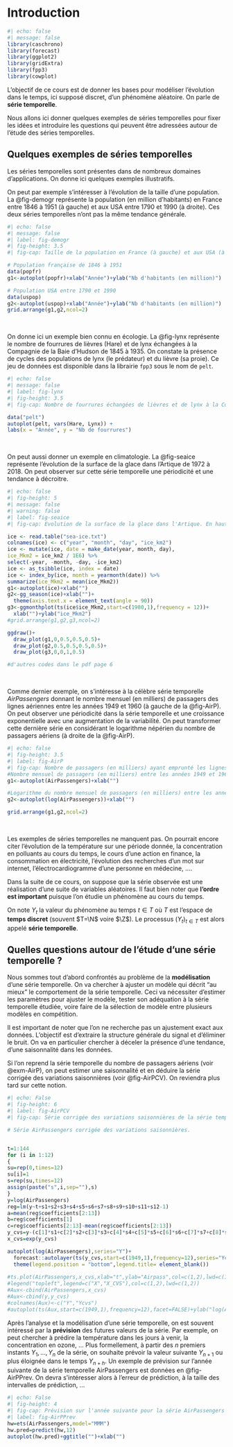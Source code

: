 # Introduction {#sec-introduction}

::: {.content-hidden unless-format="html"}
$$
\newcommand\N{{\mathbb{N}}}
\newcommand\Z{{\mathbb{Z}}}
\newcommand\R{{\mathbb{R}}}
$$
:::

::: {.content-hidden unless-format="pdf"}
```{=latex}
\newcommand\N{{\mathbb{N}}}
\newcommand\Z{{\mathbb{Z}}}
\newcommand\R{{\mathbb{R}}}
```
:::

<!------------------------------>

```r
#| echo: false
#| message: false
library(caschrono)
library(forecast)
library(ggplot2)
library(gridExtra)
library(fpp3)
library(cowplot)
```

L'objectif de ce cours est de donner les bases pour modéliser l'évolution dans le temps, ici supposé discret, d'un phénomène aléatoire. On parle de **série temporelle**.

Nous allons ici donner quelques exemples de séries temporelles pour fixer les idées et introduire les questions qui peuvent être adressées autour de l'étude des séries temporelles.

## Quelques exemples de séries temporelles

Les séries temporelles sont présentes dans de nombreux domaines d'applications. On donne ici quelques exemples illustratifs.

::: {#exm-pop .example}
On peut par exemple s'intéresser à l'évolution de la taille d'une population. La @fig-demogr représente la population (en million d'habitants) en France entre 1846 à 1951 (à gauche) et aux USA entre 1790 et 1990 (à droite). Ces deux séries temporelles n'ont pas la même tendance générale.

```r
#| echo: false
#| message: false
#| label: fig-demogr 
#| fig-height: 3.5
#| fig-cap: Taille de la population en France (à gauche) et aux USA (à droite). 

# Population française de 1846 à 1951
data(popfr)
g1<-autoplot(popfr)+xlab("Année")+ylab("Nb d'habitants (en million)")

# Population USA entre 1790 et 1990
data(uspop)
g2<-autoplot(uspop)+xlab("Année")+ylab("Nb d'habitants (en million)")
grid.arrange(g1,g2,ncol=2)
```
:::

<br>

::: {#exm-lynx .example}
On donne ici un exemple bien connu en écologie. La @fig-lynx représente le nombre de fourrures de lièvres (Hare) et de lynx échangées à la Compagnie de la Baie d'Hudson de 1845 à 1935. On constate la présence de cycles des populations de lynx (le prédateur) et du lièvre (sa proie). Ce jeu de données est disponible dans la librairie `fpp3` sous le nom de `pelt`.

```r
#| echo: false
#| message: false
#| label: fig-lynx
#| fig-height: 3.5
#| fig-cap: Nombre de fourrures échangées de lièvres et de lynx à la Compagnie de la Baie d'Hudson de 1845 à 1935.

data("pelt")
autoplot(pelt, vars(Hare, Lynx)) +
labs(x = "Année", y = "Nb de fourrures")
```
:::

<br>

::: {#exm-seaice .example}
On peut aussi donner un exemple en climatologie. La @fig-seaice représente l'évolution de la surface de la glace dans l'Artique de 1972 à 2018. On peut observer sur cette série temporelle une périodicité et une tendance à décroitre.

```{=html}
<!--
@[pmarchand](https://pmarchand1.github.io/ECL8202/notes_cours/11-Series_temporelles.pdf)
-->
```
```r
#| echo: false
#| fig-height: 5
#| message: false
#| warning: false
#| label: fig-seaice
#| fig-cap: Evolution de la surface de la glace dans l'Artique. En haut à gauche, la série temporelle. En haut à droite, chaque courbe représente l'évoluton d'une année selon les différents mois. En bas, regroupement des mesures par mois. 

ice <- read.table("sea-ice.txt")
colnames(ice) <- c("year", "month", "day", "ice_km2")
ice <- mutate(ice, date = make_date(year, month, day),
ice_Mkm2 = ice_km2 / 1E6) %>%
select(-year, -month, -day, -ice_km2)
ice <- as_tsibble(ice, index = date)
ice <- index_by(ice, month = yearmonth(date)) %>%
summarize(ice_Mkm2 = mean(ice_Mkm2))
g1<-autoplot(ice)+xlab("")
g2<-gg_season(ice)+xlab("")+
  theme(axis.text.x = element_text(angle = 90))
g3<-ggmonthplot(ts(ice$ice_Mkm2,start=c(1980,1),frequency = 12))+
  xlab("")+ylab("ice_Mkm2")
#grid.arrange(g1,g2,g3,ncol=2)

ggdraw()+
  draw_plot(g1,0,0.5,0.5,0.5)+
  draw_plot(g2,0.5,0.5,0.5,0.5)+
  draw_plot(g3,0,0,1,0.5)

#d'autres codes dans le pdf page 6
```
:::

<br>

::: {#exm-AirP .example}
Comme dernier exemple, on s'intéresse à la célèbre série temporelle *AirPassengers* donnant le nombre mensuel (en milliers) de passagers des lignes aériennes entre les années 1949 et 1960 (à gauche de la @fig-AirP). On peut observer une périodicité dans la série temporelle et une croissance exponentielle avec une augmentation de la variabilité. On peut transformer cette dernière série en considérant le logarithme népérien du nombre de passagers aériens (à droite de la @fig-AirP).

```r
#| echo: false
#| fig-height: 3.5
#| label: fig-AirP
#| fig-cap: Nombre de passagers (en milliers) ayant emprunté les lignes aériennes de 1949 à 1960 à gauche. La série est log-transformée à droite.
#Nombre mensuel de passagers (en milliers) entre les années 1949 et 1960 dans les lignes aériennes.
g1<-autoplot(AirPassengers)+xlab("")

#Logarithme du nombre mensuel de passagers (en milliers) entre les années 1949 et 1960 dans les lignes aériennes.
g2<-autoplot(log(AirPassengers))+xlab("")

grid.arrange(g1,g2,ncol=2)
```
:::

<br>

Les exemples de séries temporelles ne manquent pas. On pourrait encore citer l'évolution de la température sur une période donnée, la concentration en polluants au cours du temps, le cours d'une action en finance, la consommation en électricité, l'évolution des recherches d'un mot sur internet, l'électrocardiogramme d'une personne en médecine, ....

Dans la suite de ce cours, on suppose que la série observée est une réalisation d'une suite de variables aléatoires. Il faut bien noter que **l'ordre est important** puisque l'on étudie un phénomène au cours du temps.

::: {.callout-note icon="false" appearance="simple"}
On note $Y_t$ la valeur du phénomène au temps $t\in T$ où $T$ est l'espace de **temps discret** (souvent $T=\N$ voire $\Z$). Le processus $(Y_t)_{t\in T}$ est alors appelé **série temporelle**.
:::

## Quelles questions autour de l'étude d'une série temporelle ?

Nous sommes tout d'abord confrontés au problème de la **modélisation** d'une série temporelle. On va chercher à ajuster un modèle qui décrit "au mieux" le comportement de la série temporelle. Ceci va nécessiter d'estimer les paramètres pour ajuster le modèle, tester son adéquation à la série temporelle étudiée, voire faire de la sélection de modèle entre plusieurs modèles en compétition.

Il est important de noter que l'on ne recherche pas un ajustement exact aux données. L'objectif est d'extraire la structure générale du signal et d'éliminer le bruit. On va en particulier chercher à déceler la présence d'une tendance, d'une saisonnalité dans les données.

Si l'on reprend la série temporelle du nombre de passagers aériens (voir @exm-AirP), on peut estimer une saisonnalité et en déduire la série corrigée des variations saisonnières (voir @fig-AirPCV). On reviendra plus tard sur cette notion.

```r
#| echo: False
#| fig-height: 6
#| label: fig-AirPCV
#| fig-cap: Série corrigée des variations saisonnières de la série temporelle AirPassengers (logtransformée).

# Série AirPassengers corrigée des variations saisonnières.


t=1:144
for (i in 1:12)
{
su=rep(0,times=12)
su[i]=1
s=rep(su,times=12)
assign(paste("s",i,sep=""),s)
}
y=log(AirPassengers)
reg=lm(y~t+s1+s2+s3+s4+s5+s6+s7+s8+s9+s10+s11+s12-1)
a=mean(reg$coefficients[2:13])
b=reg$coefficients[1]
c=reg$coefficients[2:13]-mean(reg$coefficients[2:13])
y_cvs=y-(c[1]*s1+c[2]*s2+c[3]*s3+c[4]*s4+c[5]*s5+c[6]*s6+c[7]*s7+c[8]*s8+c[9]*s9+c[10]*s10+c[11]*s11+c[12]*s12)
x_cvs=exp(y_cvs)

autoplot(log(AirPassengers),series="Y")+
  forecast::autolayer(ts(y_cvs,start=c(1949,1),frequency=12),series="Ycvs")+
  theme(legend.position = "bottom",legend.title= element_blank())  
  
#ts.plot(AirPassengers,x_cvs,xlab="t",ylab="Airpass",col=c(1,2),lwd=c(1,2))
#legend("topleft",legend=c("X","X_CVS"),col=c(1,2),lwd=c(1,2))
#Aux<-cbind(AirPassengers,x_cvs)
#Aux<-cbind(y,y_cvs)
#colnames(Aux)<-c("Y","Ycvs")
#autoplot(ts(Aux,start=c(1949,1),frequency=12),facet=FALSE)+ylab("log(AirPAssengers)")+ theme(legend.position = "bottom",legend.title= element_blank())  
```

Après l'analyse et la modélisation d'une série temporelle, on est souvent intéressé par la **prévision** des futures valeurs de la série. Par exemple, on peut chercher à prédire la température dans les jours à venir, la concentration en ozone, ... Plus formellement, à partir des $n$ premiers instants $Y_1,\ldots,Y_n$ de la série, on souhaite prévoir la valeur suivante $Y_{n+1}$ ou plus éloignée dans le temps $Y_{n+h}$. Un exemple de prévision sur l'année suivante de la série temporelle AirPassengers est données en @fig-AirPPrev. On devra s'intéresser alors à l'erreur de prédiction, à la taille des intervalles de prédiction, ...

```r
#| echo: False
#| fig-height: 4
#| fig-cap: Prévision sur l'année suivante pour la série AirPassengers avec intervalle de prédiction. 
#| label: fig-AirPPrev
hw=ets(AirPassengers,model="MMM")
hw.pred=predict(hw,12)
autoplot(hw.pred)+ggtitle("")+xlab("")
```
